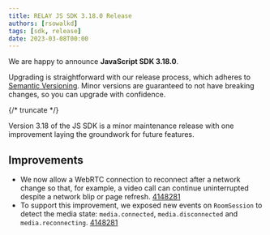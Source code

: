 ```yaml
---
title: RELAY JS SDK 3.18.0 Release
authors: [rsowalkd]
tags: [sdk, release]
date: 2023-03-08T00:00
---
```


We are happy to announce **JavaScript SDK 3.18.0**.

Upgrading is straightforward with our release process, which adheres to [Semantic Versioning](https://semver.org/).
Minor versions are guaranteed to not have breaking changes, so you can upgrade with confidence.

<ReleaseCard library="@signalwire/js" version="3.18.0" releaseType="minor"/>


{/* truncate */}

Version 3.18 of the JS SDK is a minor maintenance release with one improvement laying the groundwork for future features.

## Improvements

- We now allow a WebRTC connection to reconnect after a network change so that, for example, a video call can continue uninterrupted despite a network blip or page refresh. [4148281](https://github.com/signalwire/signalwire-js/commit/414828131a81f5bf2e57d786d8002d96e25f7597)
- To support this improvement, we exposed new events on `RoomSession` to detect the media state: `media.connected`, `media.disconnected` and `media.reconnecting`. [4148281](https://github.com/signalwire/signalwire-js/commit/414828131a81f5bf2e57d786d8002d96e25f7597)

